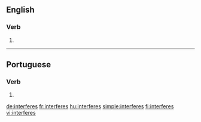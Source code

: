 ==English==

===Verb===
{{head|en|verb form}}

# {{en-third-person singular of|interfere}}

----

==Portuguese==

===Verb===
{{pt-verb-form}}

# {{conjugation of|interferir||2|s|present|indicative|lang=pt}}

[[de:interferes]]
[[fr:interferes]]
[[hu:interferes]]
[[simple:interferes]]
[[fi:interferes]]
[[vi:interferes]]
